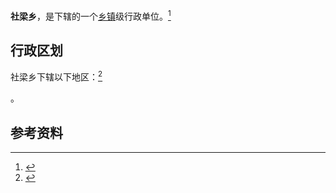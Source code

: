 {{中国乡级行政区|14/09/30/206/000}}

'''社梁乡'''，是{{PRC admin/fullname|14/09/30/206/000|3}}下辖的一个[[乡镇|乡镇]]级行政单位。<ref>{{PRC admin/ref sgc|{{PRC admin/parent|14/09/30/206/000}}}}</ref>

== 行政区划 ==

社梁乡下辖以下地区：<ref>{{PRC admin/ref sgc|14/09/30/206/000}}</ref>

{{PRC admin/children|14/09/30/206/000}}。

== 参考资料 ==

{{reflist}}

{{行政区划小作品}}
{{PRC admin/navcat|14/09/30/206/000}}